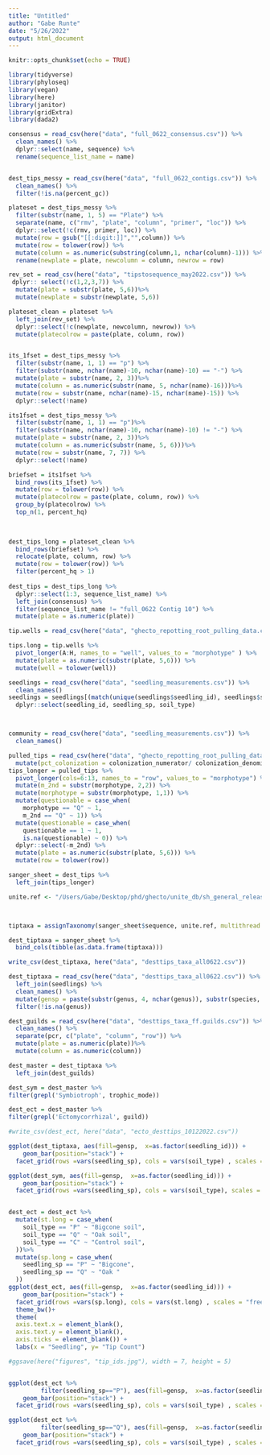 ```yaml
---
title: "Untitled"
author: "Gabe Runte"
date: "5/26/2022"
output: html_document
---
```


```r
knitr::opts_chunk$set(echo = TRUE)

library(tidyverse)
library(phyloseq)
library(vegan)
library(here)
library(janitor)
library(gridExtra)
library(dada2)
```


```r
consensus = read_csv(here("data", "full_0622_consensus.csv")) %>% 
  clean_names() %>% 
  dplyr::select(name, sequence) %>% 
  rename(sequence_list_name = name)


dest_tips_messy = read_csv(here("data", "full_0622_contigs.csv")) %>% 
  clean_names() %>% 
  filter(!is.na(percent_gc)) 

plateset = dest_tips_messy %>% 
  filter(substr(name, 1, 5) == "Plate") %>% 
  separate(name, c("rmv", "plate", "column", "primer", "loc")) %>% 
  dplyr::select(!c(rmv, primer, loc)) %>% 
  mutate(row = gsub("[[:digit:]]","",column)) %>% 
  mutate(row = tolower(row)) %>% 
  mutate(column = as.numeric(substring(column,1, nchar(column)-1))) %>% 
  rename(newplate = plate, newcolumn = column, newrow = row)

rev_set = read_csv(here("data", "tipstosequence_may2022.csv")) %>% 
 dplyr:: select(!c(1,2,3,7)) %>% 
  mutate(plate = substr(plate, 5,6))%>% 
  mutate(newplate = substr(newplate, 5,6))

plateset_clean = plateset %>% 
  left_join(rev_set) %>% 
  dplyr::select(!c(newplate, newcolumn, newrow)) %>% 
  mutate(platecolrow = paste(plate, column, row))


its_1fset = dest_tips_messy %>% 
  filter(substr(name, 1, 1) == "p") %>% 
  filter(substr(name, nchar(name)-10, nchar(name)-10) == "-") %>% 
  mutate(plate = substr(name, 2, 3))%>% 
  mutate(column = as.numeric(substr(name, 5, nchar(name)-16)))%>% 
  mutate(row = substr(name, nchar(name)-15, nchar(name)-15)) %>% 
  dplyr::select(!name)

its1fset = dest_tips_messy %>% 
  filter(substr(name, 1, 1) == "p")%>% 
  filter(substr(name, nchar(name)-10, nchar(name)-10) != "-") %>% 
  mutate(plate = substr(name, 2, 3))%>% 
  mutate(column = as.numeric(substr(name, 5, 6)))%>% 
  mutate(row = substr(name, 7, 7)) %>% 
  dplyr::select(!name)

briefset = its1fset %>% 
  bind_rows(its_1fset) %>%  
  mutate(row = tolower(row)) %>% 
  mutate(platecolrow = paste(plate, column, row)) %>% 
  group_by(platecolrow) %>% 
  top_n(1, percent_hq)

  
   
dest_tips_long = plateset_clean %>% 
  bind_rows(briefset) %>% 
  relocate(plate, column, row) %>% 
  mutate(row = tolower(row)) %>% 
  filter(percent_hq > 1)
  
dest_tips = dest_tips_long %>% 
  dplyr::select(1:3, sequence_list_name) %>% 
  left_join(consensus) %>% 
  filter(sequence_list_name != "full_0622 Contig 10") %>% 
  mutate(plate = as.numeric(plate))
```


```r
tip.wells = read_csv(here("data", "ghecto_repotting_root_pulling_data.csv"))

tips.long = tip.wells %>% 
  pivot_longer(A:H, names_to = "well", values_to = "morphotype" ) %>% 
  mutate(plate = as.numeric(substr(plate, 5,6))) %>% 
  mutate(well = tolower(well))

seedlings = read_csv(here("data", "seedling_measurements.csv")) %>% 
  clean_names()
seedlings = seedlings[(match(unique(seedlings$seedling_id), seedlings$seedling_id)),] %>% 
  dplyr::select(seedling_id, seedling_sp, soil_type)



community = read_csv(here("data", "seedling_measurements.csv")) %>% 
  clean_names()

pulled_tips = read_csv(here("data", "ghecto_repotting_root_pulling_data.csv")) %>% 
  mutate(pct_colonization = colonization_numerator/ colonization_denominator)
tips_longer = pulled_tips %>% 
  pivot_longer(cols=6:13, names_to = "row", values_to = "morphotype") %>% 
  mutate(m_2nd = substr(morphotype, 2,2)) %>% 
  mutate(morphotype = substr(morphotype, 1,1)) %>%
  mutate(questionable = case_when(
    morphotype == "Q" ~ 1,
    m_2nd == "Q" ~ 1)) %>% 
  mutate(questionable = case_when(
    questionable == 1 ~ 1,
    is.na(questionable) ~ 0)) %>% 
  dplyr::select(-m_2nd) %>% 
  mutate(plate = as.numeric(substr(plate, 5,6))) %>%
  mutate(row = tolower(row))

sanger_sheet = dest_tips %>% 
  left_join(tips_longer)
```


```r
unite.ref <- "/Users/Gabe/Desktop/phd/ghecto/unite_db/sh_general_release_s_10.05.2021/sh_general_release_dynamic_s_10.05.2021.fasta"



tiptaxa = assignTaxonomy(sanger_sheet$sequence, unite.ref, multithread = TRUE, tryRC = TRUE)

dest_tiptaxa = sanger_sheet %>% 
  bind_cols(tibble(as.data.frame(tiptaxa)))

write_csv(dest_tiptaxa, here("data", "desttips_taxa_all0622.csv"))
```


```r
dest_tiptaxa = read_csv(here("data", "desttips_taxa_all0622.csv")) %>% 
  left_join(seedlings) %>% 
  clean_names() %>% 
  mutate(gensp = paste(substr(genus, 4, nchar(genus)), substr(species, 4, nchar(species)))) %>% 
  filter(!is.na(genus))

dest_guilds = read_csv(here("data", "desttips_taxa_ff.guilds.csv")) %>% 
  clean_names() %>% 
  separate(pcr, c("plate", "column", "row")) %>% 
  mutate(plate = as.numeric(plate))%>% 
  mutate(column = as.numeric(column))

dest_master = dest_tiptaxa %>% 
  left_join(dest_guilds)

dest_sym = dest_master %>% 
filter(grepl('Symbiotroph', trophic_mode))

dest_ect = dest_master %>% 
filter(grepl('Ectomycorrhizal', guild))

#write_csv(dest_ect, here("data", "ecto_desttips_10122022.csv"))
```


```r

ggplot(dest_tiptaxa, aes(fill=gensp,  x=as.factor(seedling_id))) + 
    geom_bar(position="stack") +
  facet_grid(rows =vars(seedling_sp), cols = vars(soil_type) , scales = "free_x" )

ggplot(dest_sym, aes(fill=gensp,  x=as.factor(seedling_id))) + 
    geom_bar(position="stack") +
  facet_grid(rows =vars(seedling_sp), cols = vars(soil_type), scales = "free_x" )


dest_ect = dest_ect %>% 
  mutate(st.long = case_when(
    soil_type == "P" ~ "Bigcone soil",
    soil_type == "Q" ~ "Oak soil",
    soil_type == "C" ~ "Control soil",
  ))%>% 
  mutate(sp.long = case_when(
    seedling_sp == "P" ~ "Bigcone",
    seedling_sp == "Q" ~ "Oak "
  ))
ggplot(dest_ect, aes(fill=gensp,  x=as.factor(seedling_id))) + 
    geom_bar(position="stack") +
  facet_grid(rows =vars(sp.long), cols = vars(st.long) , scales = "free_x" ) +
  theme_bw()+ 
  theme(
  axis.text.x = element_blank(),
  axis.text.y = element_blank(),
  axis.ticks = element_blank()) +
  labs(x = "Seedling", y= "Tip Count")

#ggsave(here("figures", "tip_ids.jpg"), width = 7, height = 5)


ggplot(dest_ect %>% 
         filter(seedling_sp=="P"), aes(fill=gensp,  x=as.factor(seedling_id))) + 
    geom_bar(position="stack") +
  facet_grid(rows =vars(seedling_sp), cols = vars(soil_type) , scales = "free_x" )

ggplot(dest_ect %>% 
         filter(seedling_sp=="Q"), aes(fill=gensp,  x=as.factor(seedling_id))) + 
    geom_bar(position="stack") +
  facet_grid(rows =vars(seedling_sp), cols = vars(soil_type) , scales = "free_x" )



```

